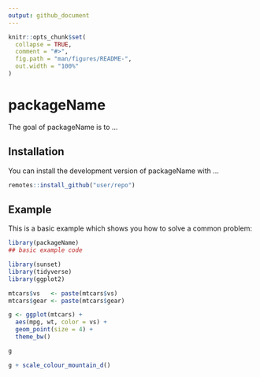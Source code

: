 ```yaml
---
output: github_document
---
```


<!-- README.md is generated from README.Rmd. Please edit that file -->

```r
knitr::opts_chunk$set(
  collapse = TRUE,
  comment = "#>",
  fig.path = "man/figures/README-",
  out.width = "100%"
)
```

# packageName

<!-- badges: start -->
<!-- badges: end -->

The goal of packageName is to ...

## Installation

You can install the development version of packageName with ...

```r
remotes::install_github("user/repo")
```

## Example

This is a basic example which shows you how to solve a common problem:

```r
library(packageName)
## basic example code
```

```r
library(sunset)
library(tidyverse)
library(ggplot2)

mtcars$vs   <- paste(mtcars$vs)
mtcars$gear <- paste(mtcars$gear)

g <- ggplot(mtcars) +
  aes(mpg, wt, color = vs) +
  geom_point(size = 4) +
  theme_bw()

g
```


```r
g + scale_colour_mountain_d()
```

